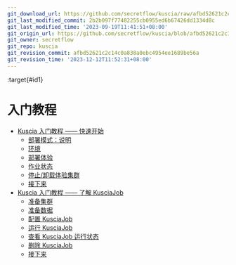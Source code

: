 ```yaml
---
git_download_url: https://github.com/secretflow/kuscia/raw/afbd52621c2c14c0a838a0ebc4954ee1689be56a/docs/getting_started/index.rst
git_last_modified_commit: 2b2b097f77482255cb0955ed6b67426dd1334d8c
git_last_modified_time: '2023-09-19T11:41:51+08:00'
git_origin_url: https://github.com/secretflow/kuscia/blob/afbd52621c2c14c0a838a0ebc4954ee1689be56a/docs/getting_started/index.rst
git_owner: secretflow
git_repo: kuscia
git_revision_commit: afbd52621c2c14c0a838a0ebc4954ee1689be56a
git_revision_time: '2023-12-12T11:52:31+08:00'
---
```


:target{#id1}

# 入门教程

<TableOfContents>


  - [Kuscia 入门教程 —— 快速开始](quickstart_cn.mdx)
    - [部署模式：说明](quickstart_cn.mdx#id1)
    - [环境](quickstart_cn.mdx#id2)
    - [部署体验](quickstart_cn.mdx#id5)
    - [作业状态](quickstart_cn.mdx#id8)
    - [停止/卸载体验集群](quickstart_cn.mdx#id9)
    - [接下来](quickstart_cn.mdx#id10)
  - [Kuscia 入门教程 —— 了解 KusciaJob](run_secretflow_cn.mdx)
    - [准备集群](run_secretflow_cn.mdx#id1)
    - [准备数据](run_secretflow_cn.mdx#id2)
    - [配置 KusciaJob](run_secretflow_cn.mdx#configure-kuscia-job)
    - [运行 KusciaJob](run_secretflow_cn.mdx#id4)
    - [查看 KusciaJob 运行状态](run_secretflow_cn.mdx#id5)
    - [删除 KusciaJob](run_secretflow_cn.mdx#id8)
    - [接下来](run_secretflow_cn.mdx#id9)
</TableOfContents>
